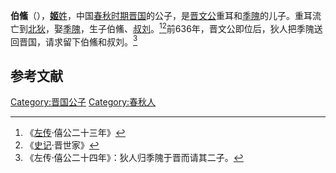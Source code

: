 {{模板:Infobox 先秦人物
|名称= 伯鯈
|图像=
|图说=
|姓=[[姬姓|姬]]
|氏=
|名=伯鯈
|字=
|别名=
|别字=
|谥号=
|时代=春秋
|国家=[[晋国|晋]]
|身份=晋国公子
|出生=
|逝世=
|在位=
|父=[[晋文公|晋文公]]
|母=[[季隗|季隗]]
|正妻=
|妾=
|子女=
|太子=
}}
'''伯鯈'''（{{bd|？||？||catIdx=J姬}}），[[姬姓|'''姬'''姓]]，中国[[春秋时期|春秋时期]][[晋国|晋国]]的公子，是[[晋文公|晋文公]]重耳和[[季隗|季隗]]的儿子。重耳流亡到[[北狄|北狄]]，娶[[季隗|季隗]]，生子伯鯈、[[叔刘|叔刘]]。<ref>《[[左传|左传]]·僖公二十三年》</ref><ref>《[[史记|史记]]·晋世家》</ref>前636年，晋文公即位后，狄人把季隗送回晋国，请求留下伯鯈和叔刘。<ref>《左传·僖公二十四年》：狄人归季隗于晋而请其二子。</ref>

==参考文献==
{{Reflist}}

[[Category:晋国公子|Category:晋国公子]]
[[Category:春秋人|Category:春秋人]]